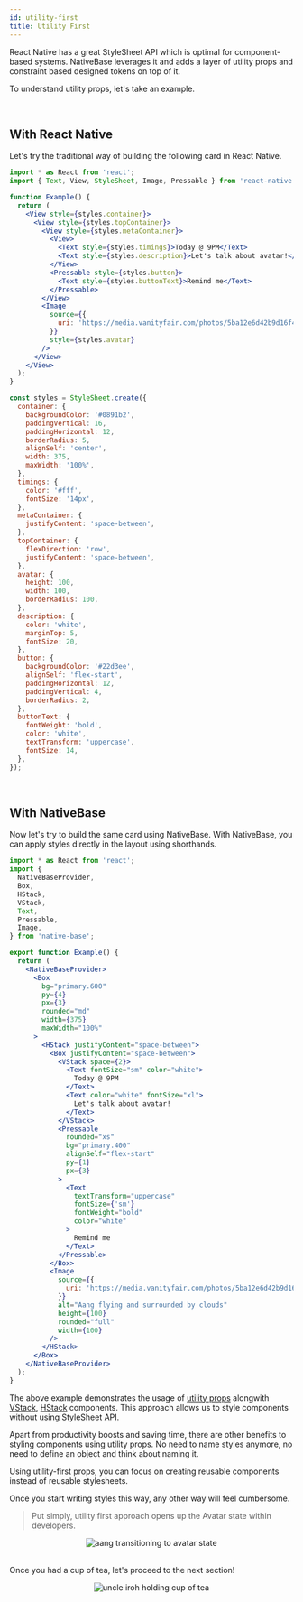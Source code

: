 ```yaml
---
id: utility-first
title: Utility First
---
```



React Native has a great StyleSheet API which is optimal for component-based systems. NativeBase leverages it and adds a layer of utility props and constraint based designed tokens on top of it.

To understand utility props, let's take an example.

<br />

## With React Native

Let's try the traditional way of building the following card in React Native.

<Box maxWidth="100%" width="800px">

```jsx isLive
import * as React from 'react';
import { Text, View, StyleSheet, Image, Pressable } from 'react-native';

function Example() {
  return (
    <View style={styles.container}>
      <View style={styles.topContainer}>
        <View style={styles.metaContainer}>
          <View>
            <Text style={styles.timings}>Today @ 9PM</Text>
            <Text style={styles.description}>Let's talk about avatar!</Text>
          </View>
          <Pressable style={styles.button}>
            <Text style={styles.buttonText}>Remind me</Text>
          </Pressable>
        </View>
        <Image
          source={{
            uri: 'https://media.vanityfair.com/photos/5ba12e6d42b9d16f4545aa19/3:2/w_1998,h_1332,c_limit/t-Avatar-The-Last-Airbender-Live-Action.jpg',
          }}
          style={styles.avatar}
        />
      </View>
    </View>
  );
}

const styles = StyleSheet.create({
  container: {
    backgroundColor: '#0891b2',
    paddingVertical: 16,
    paddingHorizontal: 12,
    borderRadius: 5,
    alignSelf: 'center',
    width: 375,
    maxWidth: '100%',
  },
  timings: {
    color: '#fff',
    fontSize: '14px',
  },
  metaContainer: {
    justifyContent: 'space-between',
  },
  topContainer: {
    flexDirection: 'row',
    justifyContent: 'space-between',
  },
  avatar: {
    height: 100,
    width: 100,
    borderRadius: 100,
  },
  description: {
    color: 'white',
    marginTop: 5,
    fontSize: 20,
  },
  button: {
    backgroundColor: '#22d3ee',
    alignSelf: 'flex-start',
    paddingHorizontal: 12,
    paddingVertical: 4,
    borderRadius: 2,
  },
  buttonText: {
    fontWeight: 'bold',
    color: 'white',
    textTransform: 'uppercase',
    fontSize: 14,
  },
});
```

</Box>

<UtilityFirstExample />

<br />

## With NativeBase

Now let's try to build the same card using NativeBase.
With NativeBase, you can apply styles directly in the layout using shorthands.

<Box maxWidth= "100%" width="800px">

```jsx isLive
import * as React from 'react';
import {
  NativeBaseProvider,
  Box,
  HStack,
  VStack,
  Text,
  Pressable,
  Image,
} from 'native-base';

export function Example() {
  return (
    <NativeBaseProvider>
      <Box
        bg="primary.600"
        py={4}
        px={3}
        rounded="md"
        width={375}
        maxWidth="100%"
      >
        <HStack justifyContent="space-between">
          <Box justifyContent="space-between">
            <VStack space={2}>
              <Text fontSize="sm" color="white">
                Today @ 9PM
              </Text>
              <Text color="white" fontSize="xl">
                Let's talk about avatar!
              </Text>
            </VStack>
            <Pressable
              rounded="xs"
              bg="primary.400"
              alignSelf="flex-start"
              py={1}
              px={3}
            >
              <Text
                textTransform="uppercase"
                fontSize={'sm'}
                fontWeight="bold"
                color="white"
              >
                Remind me
              </Text>
            </Pressable>
          </Box>
          <Image
            source={{
              uri: 'https://media.vanityfair.com/photos/5ba12e6d42b9d16f4545aa19/3:2/w_1998,h_1332,c_limit/t-Avatar-The-Last-Airbender-Live-Action.jpg',
            }}
            alt="Aang flying and surrounded by clouds"
            height={100}
            rounded="full"
            width={100}
          />
        </HStack>
      </Box>
    </NativeBaseProvider>
  );
}
```

</Box>

The above example demonstrates the usage of [utility props](utility-props) alongwith [VStack](vstack), [HStack](hstack) components. This approach allows us to style components without using StyleSheet API.

Apart from productivity boosts and saving time, there are other benefits to styling components using utility props.
No need to name styles anymore, no need to define an object and think about naming it.

Using utility-first props, you can focus on creating reusable components instead of reusable stylesheets.

Once you start writing styles this way, any other way will feel cumbersome.

> Put simply, utility first approach opens up the Avatar state within developers.

<Center>
  <Image
    source={{ uri: '/img/aang-avatar-state.gif' }}
    alt="aang transitioning to avatar state"
    width={500}
    height={100}
  />
</Center>

<br />

Once you had a cup of tea, let's proceed to the next section!

<Box>
  <Box mb="8" ml="-2">
    <TileLink
      title="Design tokens"
      url="design-tokens"
      description="Refer design token guide to understand how utility props map to your theme values"
    />
  </Box>
  <Center>
    <Image
      w="280"
      h="392"
      source={{ uri: '/img/iroh-tea.webp' }}
      alt="uncle iroh holding cup of tea"
    />
  </Center>
</Box>
